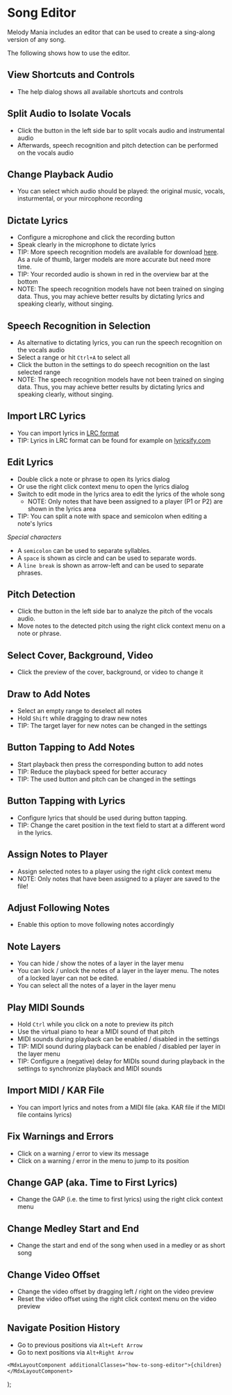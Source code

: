 
# Song Editor
Melody Mania includes an editor that can be used to create a sing-along version of any song.

The following shows how to use the editor.


## View Shortcuts and Controls
- The help dialog shows all available shortcuts and controls
<TutorialVideo src="/videos/song-editor/view-controls-help.webm" />


## Split Audio to Isolate Vocals
- Click the button in the left side bar to split vocals audio and instrumental audio
- Afterwards, speech recognition and pitch detection can be performed on the vocals audio
<TutorialVideo src="/videos/song-editor/split-audio.webm" />


## Change Playback Audio
- You can select which audio should be played: the original music, vocals, insturmental, or your mircophone recording
<TutorialVideo src="/videos/song-editor/change-playback-audio.webm" />


## Dictate Lyrics
- Configure a microphone and click the recording button
- Speak clearly in the microphone to dictate lyrics
- TIP: More speech recognition models are available for download [here](https://huggingface.co/ggerganov/whisper.cpp). As a rule of thumb, larger models are more accurate but need more time.
- TIP: Your recorded audio is shown in red in the overview bar at the bottom
- NOTE: The speech recognition models have not been trained on singing data. Thus, you may achieve better results by dictating lyrics and speaking clearly, without singing.
<TutorialVideo src="/videos/song-editor/dictate-lyrics.webm" />


## Speech Recognition in Selection
- As alternative to dictating lyrics, you can run the speech recognition on the vocals audio
- Select a range or hit `Ctrl+A` to select all
- Click the button in the settings to do speech recognition on the last selected range
- NOTE: The speech recognition models have not been trained on singing data. Thus, you may achieve better results by dictating lyrics and speaking clearly, without singing.
<TutorialVideo src="/videos/song-editor/speech-recognition-in-selection.webm" />


## Import LRC Lyrics
- You can import lyrics in [LRC format](https://en.wikipedia.org/wiki/LRC_(file_format))
- TIP: Lyrics in LRC format can be found for example on [lyricsify.com](https://lyricsify.com/)
<TutorialVideo src="/videos/song-editor/import-lrc-format.webm" />


## Edit Lyrics
- Double click a note or phrase to open its lyrics dialog
- Or use the right click context menu to open the lyrics dialog
- Switch to edit mode in the lyrics area to edit the lyrics of the whole song
    - NOTE: Only notes that have been assigned to a player (P1 or P2) are shown in the lyrics area
- TIP: You can split a note with space and semicolon when editing a note's lyrics

*Special characters*
- A `semicolon` can be used to separate syllables.
- A `space` is shown as circle and can be used to separate words.
- A `line break` is shown as arrow-left and can be used to separate phrases.
<TutorialVideo src="/videos/song-editor/edit-lyrics.webm" />


## Pitch Detection
- Click the button in the left side bar to analyze the pitch of the vocals audio.
- Move notes to the detected pitch using the right click context menu on a note or phrase.
<TutorialVideo src="/videos/song-editor/pitch-detection.webm" />


## Select Cover, Background, Video
- Click the preview of the cover, background, or video to change it
<TutorialVideo src="/videos/song-editor/select-cover-background-video.webm" />


## Draw to Add Notes
- Select an empty range to deselect all notes
- Hold `Shift` while dragging to draw new notes
- TIP: The target layer for new notes can be changed in the settings
<TutorialVideo src="/videos/song-editor/draw-to-add-notes.webm" />


## Button Tapping to Add Notes
- Start playback then press the corresponding button to add notes
- TIP: Reduce the playback speed for better accuracy
- TIP: The used button and pitch can be changed in the settings
<TutorialVideo src="/videos/song-editor/button-tapping-to-add-notes.webm" />

## Button Tapping with Lyrics
- Configure lyrics that should be used during button tapping.
- TIP: Change the caret position in the text field to start at a different word in the lyrics.
<TutorialVideo src="/videos/song-editor/button-tapping-to-add-notes-with-lyrics.webm" />

## Assign Notes to Player
- Assign selected notes to a player using the right click context menu
- NOTE: Only notes that have been assigned to a player are saved to the file!
<TutorialVideo src="/videos/song-editor/assign-notes-to-player.webm" />


## Adjust Following Notes
- Enable this option to move following notes accordingly
<TutorialVideo src="/videos/song-editor/adjust-following-notes.webm" />


## Note Layers
- You can hide / show the notes of a layer in the layer menu
- You can lock / unlock the notes of a layer in the layer menu. The notes of a locked layer can not be edited.
- You can select all the notes of a layer in the layer menu
<TutorialVideo src="/videos/song-editor/note-layers.webm" />


## Play MIDI Sounds
- Hold `Ctrl` while you click on a note to preview its pitch
- Use the virtual piano to hear a MIDI sound of that pitch
- MIDI sounds during playback can be enabled / disabled in the settings
- TIP: MIDI sound during playback can be enabled / disabled per layer in the layer menu
- TIP: Configure a (negative) delay for MIDIs sound during playback in the settings to synchronize playback and MIDI sounds
<TutorialVideo src="/videos/song-editor/midi-sounds.webm" />


## Import MIDI / KAR File
- You can import lyrics and notes from a MIDI file (aka. KAR file if the MIDI file contains lyrics)
<TutorialVideo src="/videos/song-editor/import-midi-file.webm" />


## Fix Warnings and Errors
- Click on a warning / error to view its message
- Click on a warning / error in the menu to jump to its position
<TutorialVideo src="/videos/song-editor/warning-and-error-markers.webm" />


## Change GAP (aka. Time to First Lyrics)
- Change the GAP (i.e. the time to first lyrics) using the right click context menu
<TutorialVideo src="/videos/song-editor/set-gap.webm" />


## Change Medley Start and End
- Change the start and end of the song when used in a medley or as short song
<TutorialVideo src="/videos/song-editor/set-medley-start-and-end.webm" />


## Change Video Offset
- Change the video offset by dragging left / right on the video preview
- Reset the video offset using the right click context menu on the video preview
<TutorialVideo src="/videos/song-editor/video-offset.webm" />


## Navigate Position History
- Go to previous positions via `Alt+Left Arrow`
- Go to next positions via `Alt+Right Arrow`
<TutorialVideo src="/videos/song-editor/navigate-position-history.webm" />


    <MdxLayoutComponent additionalClasses="how-to-song-editor">{children}</MdxLayoutComponent>
);
